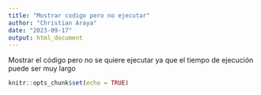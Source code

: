 ```yaml
---
title: "Mostrar codigo pero no ejecutar"
author: "Christian Araya"
date: "2023-09-17"
output: html_document
---
```


Mostrar el código pero no se quiere ejecutar ya que el tiempo de ejecución puede ser muy largo

```r
knitr::opts_chunk$set(echo = TRUE)
```

